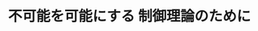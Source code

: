 ﻿---
title: "不可能を可能にする 制御理論のために"
category: "工学"
vol: "76"
interviewee: "三平 満司"
url: ""
tags: []
pdf: "76-2-sanpei.pdf"
facephoto: ""
career: ""
preface: "対象を自由自在に操る制御理論は、今や機械分野だけに留まらず、電力、化学、経済などのさまざまな 分野で必要とされている。ある一つの制御理論は、すべての分野で同一に用いることができるのだ。三平 先生は、制御理論の中でも解析が難しいとされる非線形システムを制御するための理論を研究している。 そのために、他の研究者とは違ったアプローチを試みている。"
---
